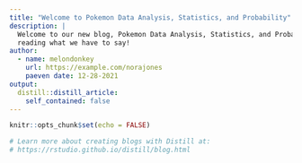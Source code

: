 ```yaml
---
title: "Welcome to Pokemon Data Analysis, Statistics, and Probability"
description: |
  Welcome to our new blog, Pokemon Data Analysis, Statistics, and Probability. We hope you enjoy 
  reading what we have to say!
author:
  - name: melondonkey
    url: https://example.com/norajones
    paeven date: 12-28-2021
output:
  distill::distill_article:
    self_contained: false
---
```


```r
knitr::opts_chunk$set(echo = FALSE)

# Learn more about creating blogs with Distill at:
# https://rstudio.github.io/distill/blog.html

```



